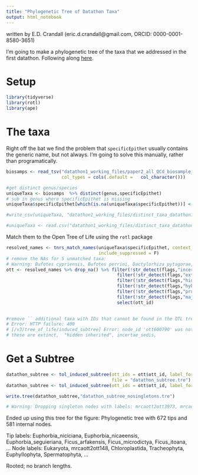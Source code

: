 ```yaml
---
title: "Phylogenetic Tree of Datathon Taxa"
output: html_notebook
---
```


written by E.D. Crandall (eric.d.crandall@gmail.com, ORCID: 0000-0001-8580-3651)


I'm going to make a phylogenetic tree of the taxa that we addressed in the first datathon. Following along [here](https://mctavishlab.github.io/R_OpenTree_tutorials/01-find-taxa/index.html).


# Setup

```r
library(tidyverse)
library(rotl)
library(ape)


```


# The taxa

Right off the bat we find the problem that `specificEpithet` usually contains the generic name, but not always. I'm going to solve this manually, rather than programatically.

```r

biosamps <- read_tsv("datathon1_working_files/paper2_all_QCd_biosample_list.tsv",
                     col_types = cols(.default =   col_character()))

#get distinct genus/species
uniqueTaxa <- biosamps  %>% distinct(genus,specificEpithet)
# sub in genus where specificEpithet is missing
uniqueTaxa$specificEpithet[which(is.na(uniqueTaxa$specificEpithet))] <- uniqueTaxa$genus[which(is.na(uniqueTaxa$specificEpithet))]

#write_csv(uniqueTaxa, "datathon1_working_files/distinct_taxa_datathon1.csv")

#uniqueTaxa <- read.csv("datathon1_working_files/distinct_taxa_datathon1.csv")


```

Match them to the Open Tree of Life using the `rotl` package

```r


resolved_names <- tnrs_match_names(uniqueTaxa$specificEpithet, context_name = "All life", 
                                   include_suppressed = F)
# remove the NAs for 5 unmatched taxa: 
# Warning: Bufotes cypriensis, Bufotes perrini, Dactylorhiza pytagorae, Microbotryum lychnidis, Micromeria pedro are not matched
ott <- resolved_names %>% drop_na() %>% filter(!str_detect(flags,"incertae_sedis")) %>% 
                                          filter(!str_detect(flags,"extinct")) %>% 
                                          filter(!str_detect(flags,"hidden_inherited")) %>% 
                                          filter(!str_detect(flags,"hybrid")) %>%
                                          filter(!str_detect(flags,"pruned_ott_id")) %>%
                                          filter(!str_detect(flags,"major_rank_conflict")) %>%
                                          select(ott_id)
                                          

#remove `` additional taxa with IDs that cannot be found in the OTL tree
# Error: HTTP failure: 400
# [/v3/tree_of_life/induced_subtree] Error: node_id 'ott600790' was not found!list(ott600790 = "pruned_ott_id", ott877901 = "pruned_ott_id")
# these are extinct,  "hidden inherited", incertae_sedis, 


```

# Get a Subtree

```r
datathon_subtree <- tol_induced_subtree(ott_ids = ott$ott_id, label_format = "name", 
                                        file = "datathon_subtree.tre")
datathon_subtree <- tol_induced_subtree(ott_ids = ott$ott_id, label_format = "name")

write.tree(datathon_subtree,"datathon_subtree_nosingletons.tre")

# Warning: Dropping singleton nodes with labels: mrcaott2ott3973, mrcaott2ott276, mrcaott2ott142555, mrcaott2ott1551, mrcaott2ott7623, Streptophyta, mrcaott2ott50189, mrcaott2ott108668, mrcaott2ott59852, mrcaott2ott8171, Embryophyta, mrcaott2ott70394, Magnoliopsida, mrcaott2ott2645, mrcaott2ott35778, mrcaott2ott10930, mrcaott2ott969, mrcaott2ott62529, mrcaott2ott8379, eudicotyledons, Gunneridae, mrcaott2ott8384, fabids, mrcaott2ott1479, mrcaott2ott345, Malpighiales, mrcaott345ott3853, mrcaott345ott3949, mrcaott345ott22364, mrcaott345ott18689, mrcaott345ott177705, mrcaott345ott38722, mrcaott345ott24237, mrcaott345ott30307, mrcaott345ott26478, mrcaott345ott191443, mrcaott345ott6748, mrcaott345ott504, mrcaott345ott485790, mrcaott345ott30323, Euphorbieae, mrcaott345ott1030065, Euphorbia, mrcaott14597ott33281, mrcaott14597ott22595, mrcaott14597ott14599, mrcaott14597ott70724, mrcaott371ott773, mrcaott371ott63303, mrcaott371ott22991, Moraceae, mrcaott371ott34788, mrcaott371ott35317, mrcaott371ott145210, Cannabaceae, mrcaott74296ott833737, mrcaott74296ott113320, mrcaott74296ott494614, mrcaott74296ott348783, mrcaott74296ott74299, mrcaott74299ott84002, mrcaott74299ott582836, mrcaott74299ott4729332, Cannabis, Rosoideae, mrcaott1448ott18466, mrcaott1448ott28620, mrcaott1448ott32041, mrcaott32041ott32065, Potentilleae, Fragariinae, mrcaott355554ott1031262, mrcaott355554ott427871, mrcaott355554ott1004788, mrcaott10421ott122440, Amygdaloideae, mrcaott10421ott34671, mrcaott10421ott156934, mrcaott10421ott22223, mrcaott10421ott32528, mrcaott10421ott873692, Maleae, mrcaott10421ott366133, mrcaott10421ott1085086, mrcaott10421ott22639, mrcaott22639ott62443, mrcaott22639ott846359, mrcaott22639ott29980, mrcaott29980ott739733, mrcaott29980ott52112, mrcaott29980ott153973, mrcaott29980ott382000, mrcaott45825ott52104, mrcaott60966ott582042, mrcaott60966ott60983, mrcaott60983ott547120, mrcaott60983ott653070, mrcaott60983ott129779, mrcaott2511ott32687, Fagales, mrcaott32687ott47808, mrcaott47808ott70096, Juglandaceae, mrcaott70096ott199041, mrcaott70096ott199032, mrcaott70096ott264610, mrcaott70096ott1091658, mrcaott70096ott101820, mrcaott70096ott70104, mrcaott70096ott1072887, mrcaott37377ott123901, mrcaott37377ott81721, mrcaott37377ott71501, mrcaott37377ott137331, mrcaott37377ott257677, mrcaott37377ott528690, mrcaott37377ott1062902, mrcaott37377ott117129, mrcaott37377ott106847, mrcaott37377ott381049, mrcaott37377ott288806, mrcaott37377ott3930928, mrcaott37377ott288802, mrcaott37377ott61992, mrcaott37377ott316112, mrcaott37377ott106849, mrcaott37377ott554707, mrcaott554707ott1056277, mrcaott1056277ott7056093, mrcaott252507ott403395, mrcaott117134ott288819, mrcaott117134ott272703, mrcaott1026065ott3930866, Fagus, mrcaott288140ott991650, mrcaott288140ott685939, mrcaott685939ott991641, Fabales, mrcaott579ott179386, Fabaceae, mrcaott579ott45621, mrcaott579ott8603, Papilionoideae, mrcaott579ott5464, mrcaott579ott5457, mrcaott579ott5462, mrcaott579ott3942, mrcaott579ott5470, mrcaott579ott5091, mrcaott579ott34386, mrcaott579ott38037, mrcaott579ott7223, mrcaott579ott11248, mrcaott11248ott128412, mrcaott11248ott11254, mrcaott1749ott496549, mrcaott1749ott222250, mrcaott1749ott27613, mrcaott1749ott38031, mrcaott38031ott42707, mrcaott38031ott38042, Medicago, mrcaott38031ott209352, mrcaott38031ott424990, mrcaott38031ott38032, mrcaott38031ott525750, mrcaott38031ott193971, mrcaott38031ott760436, mrcaott38031ott1007991, mrcaott5515ott44910, mrcaott5515ott170171, mrcaott5515ott48574, mrcaott5515ott16972, mrcaott16972ott117879, mrcaott16972ott931944, mrcaott16972ott997717, mrcaott16972ott222824, mrcaott16972ott33188, mrcaott16972ott131682, mrcaott16972ott569265, mrcaott16972ott73347, mrcaott16972ott80721, mrcaott16972ott21757, mrcaott21757ott34156, mrcaott21757ott116125, mrcaott21757ott116123, mrcaott21757ott219566, mrcaott21757ott48568, mrcaott21757ott161299, Glycine, mrcaott108936ott459708, Soja, mrcaott119902ott213839, Amphicarpaea, mrcaott2644ott112865, mrcaott2644ott86941, mrcaott2644ott8605, mrcaott8605ott87214, mrcaott8605ott21076, mrcaott8605ott220379, mrcaott8605ott40823, mrcaott8605ott308458, mrcaott8605ott659681, mrcaott8605ott26386, mrcaott8605ott8606, mrcaott8878ott17129, mrcaott8878ott444652, mrcaott8878ott146599, mrcaott8878ott33836, mrcaott8878ott8883, mrcaott8878ott8880, mrcaott8878ott9304, mrcaott9304ott337248, mrcaott9304ott198224, mrcaott9304ott80192, mrcaott9304ott996250, mrcaott9304ott9318, mrcaott9318ott97447, mrcaott9318ott3917743, mrcaott9318ott274403, mrcaott9318ott3918125, mrcaott9318ott97454, mrcaott9318ott46049, mrcaott9318ott53279, mrcaott9318ott554919, mrcaott9318ott39866, mrcaott39866ott3918261, mrcaott39866ott188178, mrcaott39866ott4730372, mrcaott60608ott188184, mrcaott60608ott320032, mrcaott320032ott3917761, mrcaott320032ott867933, mrcaott320032ott535353, mrcaott320032ott633791, mrcaott633791ott3917644, mrcaott3917644ott3918447, mrcaott730ott15950, Detarioideae, mrcaott730ott43631, mrcaott730ott31285, mrcaott730ott82405, mrcaott730ott228631, Afzelieae, mrcaott228631ott301494, Afzelia (genus in kingdom Archaeplastida), mrcaott96ott14140, mrcaott96ott50744, Sapindales, mrcaott96ott84975, mrcaott96ott655994, mrcaott96ott21231, Burseraceae, mrcaott96ott132934, mrcaott132934ott257009, mrcaott132934ott368075, mrcaott1860ott9337, mrcaott9337ott956950, Sapindaceae, mrcaott9337ott23895, mrcaott9337ott81662, mrcaott81662ott184020, mrcaott81662ott143045, mrcaott81662ott237222, mrcaott81662ott468155, mrcaott81662ott217381, mrcaott81662ott162812, mrcaott81662ott981704, mrcaott81662ott88893, mrcaott81662ott315099, mrcaott81662ott88887, mrcaott88887ott811780, mrcaott88887ott248950, mrcaott88887ott811778, mrcaott88887ott162803, mrcaott88887ott318105, mrcaott88887ott88891, mrcaott88887ott248952, mrcaott88887ott374653, mrcaott88887ott315109, mrcaott88887ott88889, mrcaott88887ott957601, mrcaott378ott29446, Brassicales, mrcaott378ott307071, mrcaott378ott32461, mrcaott378ott509555, mrcaott378ott318175, mrcaott378ott9635, mrcaott378ott125843, mrcaott378ott509568, mrcaott378ott28763, mrcaott378ott83547, mrcaott378ott299734, mrcaott378ott4671, mrcaott4671ott58909, mrcaott4671ott6278, mrcaott6278ott15318, mrcaott6278ott158438, mrcaott6278ott10585, mrcaott6278ott34460, mrcaott6278ott193211, Erysimeae, Erysimum, mrcaott9083ott19798, mrcaott19798ott682496, mrcaott42848ott991635, mrcaott31487ott88883, mrcaott31487ott152275, mrcaott152275ott220174, mrcaott265527ott5785236, mrcaott265527ott433348, mrcaott11023ott24850, mrcaott11023ott56298, mrcaott11023ott95692, mrcaott95692ott440662, mrcaott95692ott185264, Malvales, mrcaott1697ott3190, mrcaott3190ott103459, Malvaceae, mrcaott3190ott21755, mrcaott3190ott108617, mrcaott3190ott17908, mrcaott3190ott388185, mrcaott3190ott336233, mrcaott3190ott103330, mrcaott3190ott123043, mrcaott3190ott5545, mrcaott3190ott4358, mrcaott3190ott5548, mrcaott3190ott253263, mrcaott3190ott286157, mrcaott3190ott236636, mrcaott3190ott4363, mrcaott23117ott538376, mrcaott23117ott84580, mrcaott84580ott642479, mrcaott84580ott779801, mrcaott779801ott779803, mrcaott779801ott779808, mrcaott8010ott287352, mrcaott8010ott19033, mrcaott19033ott762061, Dipterocarpaceae, mrcaott19033ott463925, mrcaott19033ott691511, mrcaott19033ott291594, mrcaott19033ott990342, mrcaott19033ott19048, mrcaott19033ott1066661, mrcaott19033ott19040, mrcaott19033ott19036, mrcaott19036ott116984, mrcaott19036ott30486, mrcaott19036ott343129, mrcaott19036ott861298, mrcaott19036ott30488, mrcaott19036ott19038, mrcaott19038ott125801, mrcaott125801ott540289, mrcaott125801ott603751, mrcaott125801ott603745, mrcaott607ott1276, Myrtales, mrcaott1276ott2663, mrcaott2663ott45629, Myrtaceae, mrcaott2663ott133747, mrcaott2663ott2665, mrcaott2665ott29679, mrcaott2665ott9519, mrcaott9519ott9527, mrcaott9527ott484459, mrcaott9527ott13016, Eucalypteae, mrcaott13016ott39207, Eucalyptus, mrcaott13016ott173803, mrcaott13016ott159098, mrcaott13016ott847939, mrcaott13016ott179898, mrcaott179898ott191238, mrcaott179898ott6121998, mrcaott179898ott275275, mrcaott179898ott278186, mrcaott278186ott325236, mrcaott278186ott748054, mrcaott278186ott473812, mrcaott278186ott473807, mrcaott278186ott325231, Saxifragales, mrcaott2464ott14587
```

Ended up using this tree for the figure:
Phylogenetic tree with 672 tips and 581 internal nodes.

Tip labels:
  Euphorbia_niciciana, Euphorbia_nicaeensis, Euphorbia_seguieriana, Ficus_arfakensis, Ficus_microdictya, Ficus_itoana, ...
Node labels:
  Eukaryota, mrcaott2ott148, Chloroplastida, Tracheophyta, Euphyllophyta, Spermatophyta, ...

Rooted; no branch lengths.